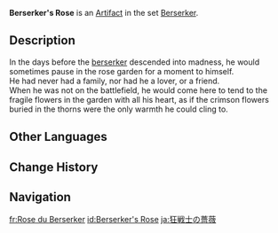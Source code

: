 {{Artifact Infobox
|image = Item Berserker's Rose.png
|set   = Berserker
|piece = Flower of Life
}}
{{Description|An exquisite flower that has been dyed red. It represents the qualities of the Berserker.}}
'''Berserker's Rose''' is an [[Artifact]] in the set [[Berserker]].

==Description==
In the days before the [[The Berserker|berserker]] descended into madness, he would sometimes pause in the rose garden for a moment to himself.<br />He had never had a family, nor had he a lover, or a friend.<br />When he was not on the battlefield, he would come here to tend to the fragile flowers in the garden with all his heart, as if the crimson flowers buried in the thorns were the only warmth he could cling to.

==Other Languages==
{{Other Languages
|en      = Berserker's Rose
|zhs     = 战狂的蔷薇
|zhs_rm  = Zhànkuáng de Qiángwēi
|zht     = 戰狂的薔薇
|zht_rm  = Zhànkuáng de Qiángwéi
|zh_tl   = Berserker's Rose
|ja      = 狂戦士の薔薇
|ja_rm   = Kyousenshi no Bara{{Assumed}}
|ja_tl   = Insane Soldier's Rose
|ko      = 전투광의 장미
|ko_rm   = Jeontugwang-ui Jangmi
|ko_tl   = Warmonger's Rose
|es      = Rosa del Berserker
|es_tl   = Berserker's Rose
|fr      = Rose du Berserker
|fr_tl   = Rose of the Berserker
|ru      = Роза берсерка
|ru_tl   = Berserker's Rose
|th      = Berserker's Rose
|vi      = Tường Vi Cuồng Chiến
|vi_tl   = 
|de      = Berserkerrose
|de_tl   = Berserker's Rose
|id      = Berserker's Rose
|pt      = Rosa de Berserker
|pt_tl   = 
|tr      = Vahşi Savaşçı Gülü
|tr_tl   = 
|it      = Rosa del berserker
|it_tl   = 
}}

==Change History==
{{Change History|1.0}}

==Navigation==
{{Artifact Set Navbox|Berserker}}

[[fr:Rose du Berserker]]
[[id:Berserker's Rose]]
[[ja:狂戦士の薔薇]]